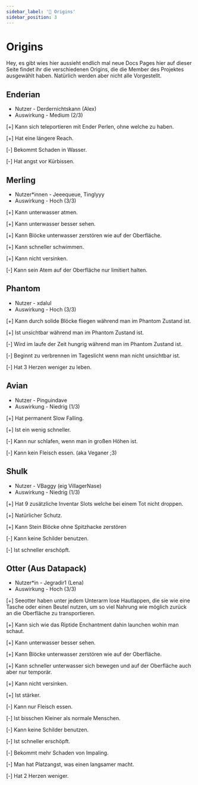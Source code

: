 ```yaml
---
sidebar_label: '🧪 Origins'
sidebar_position: 3
---
```


# Origins

Hey, es gibt wies hier aussieht endlich mal neue Docs Pages hier auf dieser Seite findet ihr die verschiedenen Origins, die die Member des Projektes ausgewählt haben. Natürlich werden aber nicht alle Vorgestellt.


## Enderian

* Nutzer - Derdernichtskann (Alex)
* Auswirkung - Medium (2/3)

[+] Kann sich teleportieren mit Ender Perlen, ohne welche zu haben.

[+] Hat eine längere Reach.

[-] Bekommt Schaden in Wasser.

[-] Hat angst vor Kürbissen.


## Merling

* Nutzer*innen - Jeeequeue, Tinglyyy
* Auswirkung - Hoch (3/3)

[<Highlight color="#25c2a0">+</Highlight>] Kann unterwasser atmen.

[+] Kann unterwasser besser sehen.

[+] Kann Blöcke unterwasser zerstören wie auf der Oberfläche.

[+] Kann schneller schwimmen.

[+] Kann nicht versinken.

[-] Kann sein Atem auf der Oberfläche nur limitiert halten.


## Phantom

* Nutzer - xdalul
* Auswirkung - Hoch (3/3)

[+] Kann durch solide Blöcke fliegen während man im Phantom Zustand ist.

[+] Ist unsichtbar während man im Phantom Zustand ist.

[-] Wird im laufe der Zeit hungrig während man im Phantom Zustand ist.

[-] Beginnt zu verbrennen im Tageslicht wenn man nicht unsichtbar ist.

[-] Hat 3 Herzen weniger zu leben.


## Avian

* Nutzer - Pinguindave
* Auswirkung - Niedrig (1/3)

[+] Hat permanent Slow Falling.

[+] Ist ein wenig schneller.

[-] Kann nur schlafen, wenn man in großen Höhen ist.

[-] Kann kein Fleisch essen. (aka Veganer ;3)


## Shulk

* Nutzer - VBaggy (eig VillagerNase)
* Auswirkung - Niedrig (1/3)

[+] Hat 9 zusätzliche Inventar Slots welche bei einem Tot nicht droppen.

[+] Natürlicher Schutz.

[+] Kann Stein Blöcke ohne Spitzhacke zerstören

[-] Kann keine Schilder benutzen.

[-] Ist schneller erschöpft.


## Otter (Aus Datapack)

* Nutzer*in - Jegradir1 (Lena)
* Auswirkung - Hoch (3/3)

[+] Seeotter haben unter jedem Unterarm lose Hautlappen, die sie wie eine Tasche oder einen Beutel nutzen, um so viel Nahrung wie möglich zurück an die Oberfläche zu transportieren.

[+] Kann sich wie das Riptide Enchantment dahin launchen wohin man schaut.

[+] Kann unterwasser besser sehen.

[+] Kann Blöcke unterwasser zerstören wie auf der Oberfläche.

[+] Kann schneller unterwasser sich bewegen und auf der Oberfläche auch aber nur temporär.

[+] Kann nicht versinken.

[+] Ist stärker.

[-] Kann nur Fleisch essen.

[-] Ist bisschen Kleiner als normale Menschen.

[-] Kann keine Schilder benutzen.

[-] Ist schneller erschöpft.

[-] Bekommt mehr Schaden von Impaling.

[-] Man hat Platzangst, was einen langsamer macht.

[-] Hat 2 Herzen weniger.